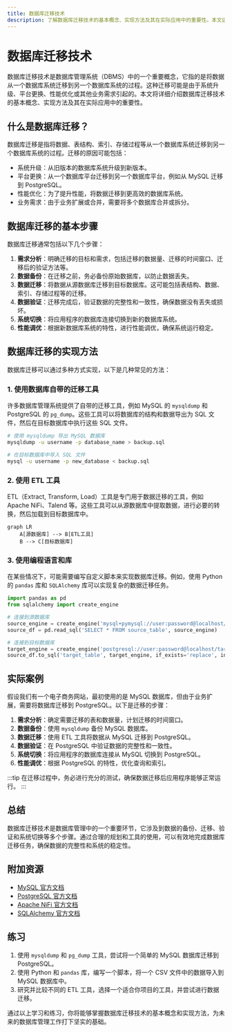 ```yaml
---
title: 数据库迁移技术
description: 了解数据库迁移技术的基本概念、实现方法及其在实际应用中的重要性。本文适合初学者，包含代码示例和实际案例。
---
```


# 数据库迁移技术

数据库迁移技术是数据库管理系统（DBMS）中的一个重要概念，它指的是将数据从一个数据库系统迁移到另一个数据库系统的过程。这种迁移可能是由于系统升级、平台更换、性能优化或其他业务需求引起的。本文将详细介绍数据库迁移技术的基本概念、实现方法及其在实际应用中的重要性。

## 什么是数据库迁移？

数据库迁移是指将数据、表结构、索引、存储过程等从一个数据库系统迁移到另一个数据库系统的过程。迁移的原因可能包括：

- 系统升级：从旧版本的数据库系统升级到新版本。
- 平台更换：从一个数据库平台迁移到另一个数据库平台，例如从 MySQL 迁移到 PostgreSQL。
- 性能优化：为了提升性能，将数据迁移到更高效的数据库系统。
- 业务需求：由于业务扩展或合并，需要将多个数据库合并或拆分。

## 数据库迁移的基本步骤

数据库迁移通常包括以下几个步骤：

1. **需求分析**：明确迁移的目标和需求，包括迁移的数据量、迁移的时间窗口、迁移后的验证方法等。
2. **数据备份**：在迁移之前，务必备份原始数据库，以防止数据丢失。
3. **数据迁移**：将数据从源数据库迁移到目标数据库。这可能包括表结构、数据、索引、存储过程等的迁移。
4. **数据验证**：迁移完成后，验证数据的完整性和一致性，确保数据没有丢失或损坏。
5. **系统切换**：将应用程序的数据库连接切换到新的数据库系统。
6. **性能调优**：根据新数据库系统的特性，进行性能调优，确保系统运行稳定。

## 数据库迁移的实现方法

数据库迁移可以通过多种方式实现，以下是几种常见的方法：

### 1. 使用数据库自带的迁移工具

许多数据库管理系统提供了自带的迁移工具，例如 MySQL 的 `mysqldump` 和 PostgreSQL 的 `pg_dump`。这些工具可以将数据库的结构和数据导出为 SQL 文件，然后在目标数据库中执行这些 SQL 文件。

```bash
# 使用 mysqldump 导出 MySQL 数据库
mysqldump -u username -p database_name > backup.sql

# 在目标数据库中导入 SQL 文件
mysql -u username -p new_database < backup.sql
```

### 2. 使用 ETL 工具

ETL（Extract, Transform, Load）工具是专门用于数据迁移的工具，例如 Apache NiFi、Talend 等。这些工具可以从源数据库中提取数据，进行必要的转换，然后加载到目标数据库中。

```mermaid
graph LR
    A[源数据库] --> B[ETL工具]
    B --> C[目标数据库]
```

### 3. 使用编程语言和库

在某些情况下，可能需要编写自定义脚本来实现数据库迁移。例如，使用 Python 的 `pandas` 库和 `SQLAlchemy` 库可以实现复杂的数据迁移任务。

```python
import pandas as pd
from sqlalchemy import create_engine

# 连接到源数据库
source_engine = create_engine('mysql+pymysql://user:password@localhost/source_db')
source_df = pd.read_sql('SELECT * FROM source_table', source_engine)

# 连接到目标数据库
target_engine = create_engine('postgresql://user:password@localhost/target_db')
source_df.to_sql('target_table', target_engine, if_exists='replace', index=False)
```

## 实际案例

假设我们有一个电子商务网站，最初使用的是 MySQL 数据库，但由于业务扩展，需要将数据库迁移到 PostgreSQL。以下是迁移的步骤：

1. **需求分析**：确定需要迁移的表和数据量，计划迁移的时间窗口。
2. **数据备份**：使用 `mysqldump` 备份 MySQL 数据库。
3. **数据迁移**：使用 ETL 工具将数据从 MySQL 迁移到 PostgreSQL。
4. **数据验证**：在 PostgreSQL 中验证数据的完整性和一致性。
5. **系统切换**：将应用程序的数据库连接从 MySQL 切换到 PostgreSQL。
6. **性能调优**：根据 PostgreSQL 的特性，优化查询和索引。

:::tip
在迁移过程中，务必进行充分的测试，确保数据迁移后应用程序能够正常运行。
:::

## 总结

数据库迁移技术是数据库管理中的一个重要环节，它涉及到数据的备份、迁移、验证和系统切换等多个步骤。通过合理的规划和工具的使用，可以有效地完成数据库迁移任务，确保数据的完整性和系统的稳定性。

## 附加资源

- [MySQL 官方文档](https://dev.mysql.com/doc/)
- [PostgreSQL 官方文档](https://www.postgresql.org/docs/)
- [Apache NiFi 官方文档](https://nifi.apache.org/docs.html)
- [SQLAlchemy 官方文档](https://docs.sqlalchemy.org/en/14/)

## 练习

1. 使用 `mysqldump` 和 `pg_dump` 工具，尝试将一个简单的 MySQL 数据库迁移到 PostgreSQL。
2. 使用 Python 和 `pandas` 库，编写一个脚本，将一个 CSV 文件中的数据导入到 MySQL 数据库中。
3. 研究并比较不同的 ETL 工具，选择一个适合你项目的工具，并尝试进行数据迁移。

通过以上学习和练习，你将能够掌握数据库迁移技术的基本概念和实现方法，为未来的数据库管理工作打下坚实的基础。